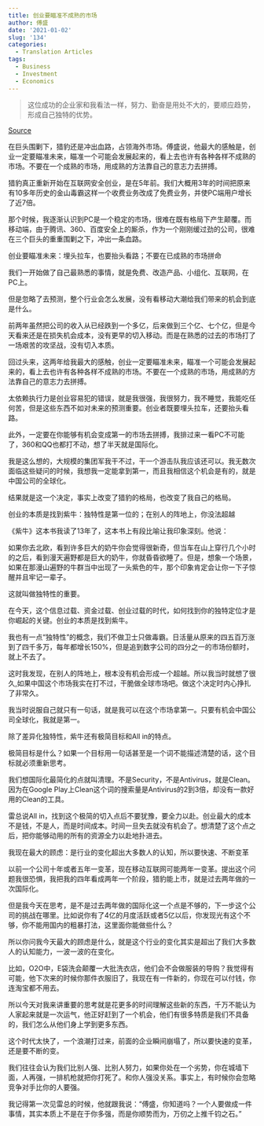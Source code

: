 ```yaml
---
title: 创业要瞄准不成熟的市场
author: 傅盛
date: '2021-01-02'
slug: '134'
categories:
  - Translation Articles
tags:
  - Business
  - Investment
  - Economics
---
```


> 这位成功的企业家和我看法一样，努力、勤奋是用处不大的，要顺应趋势，形成自己独特的优势。

[Source](http://www.woshipm.com/chuangye/219354.html)

在巨头围剿下，猎豹还是冲出血路，占领海外市场。傅盛说，他最大的感触是，创业一定要瞄准未来，瞄准一个可能会发展起来的，看上去也许有各种各样不成熟的市场。不要在一个成熟的市场，用成熟的方法靠自己的意志力去拼搏。

猎豹真正重新开始在互联网安全创业，是在5年前。我们大概用3年的时间把原来有10多年历史的金山毒霸这样一个收费业务改成了免费业务，并使PC端用户增长了近7倍。

那个时候，我逐渐认识到PC是一个稳定的市场，很难在既有格局下产生颠覆。而移动端，由于腾讯、360、百度安全上的厮杀，作为一个刚刚缓过劲的公司，很难在三个巨头的重重围剿之下，冲出一条血路。

创业要瞄准未来：埋头拉车，也要抬头看路；不要在已成熟的市场拼命

我们一开始做了自己最熟悉的事情，就是免费、改造产品、小组化、互联网，在PC上。

但是忽略了去预测，整个行业会怎么发展，没有看移动大潮给我们带来的机会到底是什么。

前两年虽然把公司的收入从已经跌到一个多亿，后来做到三个亿、七个亿，但是今天看来还是在损失机会成本，没有更早的切入移动。而是在熟悉的过去的市场打了一场艰苦的攻坚战，没有切入本质。

回过头来，这两年给我最大的感触，创业一定要瞄准未来，瞄准一个可能会发展起来的，看上去也许有各种各样不成熟的市场。不要在一个成熟的市场，用成熟的方法靠自己的意志力去拼搏。

太依赖执行力是创业容易犯的错误，就是我很强，我很努力，我不睡觉，我能吃任何苦，但是这些东西不如对未来的预测重要。创业者既要埋头拉车，还要抬头看路。

此外，一定要在你能够有机会变成第一的市场去拼搏，我排过来一看PC不可能了，360和QQ也都打不动，想了半天就是国际化。

我是这么想的，大规模的集团军我干不过，干一个游击队我应该还可以。我无数次面临这些疑问的时候，我想我一定能拿到第一，而且我相信这个机会是有的，就是中国公司的全球化。

结果就是这一个决定，事实上改变了猎豹的格局，也改变了我自己的格局。

创业的本质是找到紫牛：独特性是第一位的；在别人的阵地上，你没法超越

《紫牛》这本书我读了13年了，这本书上有段比喻让我印象深刻。他说：

如果你去北欧，看到许多巨大的奶牛你会觉得很新奇，但当车在山上穿行几个小时的之后，看到漫天遍野都是巨大的奶牛，你就昏昏欲睡了。但是，想象一个场景，如果在那漫山遍野的牛群当中出现了一头紫色的牛，那个印象肯定会让你一下子惊醒并且牢记一辈子。

这就叫做独特性的重要。

在今天，这个信息过载、资金过载、创业过载的时代，如何找到你的独特定位才是你崛起的关键。创业的本质是找到紫牛。

我也有一点“独特性”的概念，我们不做卫士只做毒霸。日活量从原来的四五百万涨到了四千多万，每年都增长150%，但是追到数字公司的四分之一的市场份额时，就上不去了。

这时我发现，在别人的阵地上，根本没有机会形成一个超越。所以我当时就想了很久,如果中国这个市场我实在打不过，干脆做全球市场吧。做这个决定时内心挣扎了非常久。

我当时说服自己就只有一句话，就是我可以在这个市场拿第一。只要有机会中国公司全球化，我就是第一。

除了差异化独特性，紫牛还有极简目标和All in的特点。

极简目标是什么？如果一个目标用一句话甚至是一个词不能描述清楚的话，这个目标就必须重新思考。

我们想国际化最简化的点就叫清理。不是Security，不是Antivirus，就是Clean。因为在Google Play上Clean这个词的搜索量是Antivirus的2到3倍，却没有一款好用的Clean的工具。

雷总说All in，找到这个极简的切入点后不要犹豫，要全力以赴。创业最大的成本不是钱，不是人，而是时间成本。时间一旦失去就没有机会了。想清楚了这个点之后，把你能够动用的所有的资源全力以赴地扑进去。

我现在最大的顾虑：是行业的变化超出大多数人的认知，所以要快速、不断变革

以前一个公司十年或者五年一变革，现在移动互联网可能两年一变革。提出这个问题我很恐惧，我把我的四年看成两年一个阶段，猎豹能上市，就是过去两年做的一次国际化。

但是我今天在思考，是不是过去两年做的国际化这一个点是不够的，下一步这个公司的挑战在哪里。比如说你有了4亿的月度活跃或者5亿以后，你发现光有这个不够，你不能用国内的粗暴打法，这里面你能做些什么？

所以你问我今天最大的顾虑是什么，就是这个行业的变化其实是超出了我们大多数人的认知能力，一波一波的在变化。

比如，O2O中，E袋洗会颠覆一大批洗衣店，他们会不会做服装的导购？我觉得有可能，他下次来的时候你那件衣服旧了，我现在有一件新的，你现在可以付钱，你连淘宝都不用去。

所以今天对我来讲重要的思考就是花更多的时间理解这些新的东西，千万不能认为人家起来就是一次运气，他正好赶到了一个机会，他们有很多特质是我们不具备的，我们怎么从他们身上学到更多东西。

这个时代太快了，一个浪潮打过来，前面的企业瞬间崩塌了，所以要快速的变革，还是要不断的变。

我们往往会认为我们比别人强、比别人努力，如果你处在一个劣势，你在城墙下面，人再强，一排机枪就把你打死了。和你人强没关系。事实上，有时候你会忽略竞争对手比你的人要强。

我记得第一次见雷总的时候，他就跟我说：“傅盛，你知道吗？一个人要做成一件事情，其实本质上不是在于你多强，而是你顺势而为，万仞之上推千钧之石。”